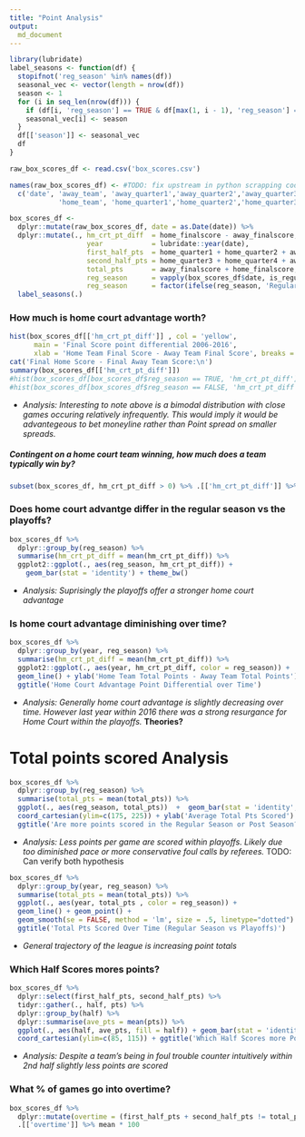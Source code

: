 ```yaml
---
title: "Point Analysis"
output:
  md_document
---
```


```r
library(lubridate)
label_seasons <- function(df) {
  stopifnot('reg_season' %in% names(df)) 
  seasonal_vec <- vector(length = nrow(df))
  season <- 1
  for (i in seq_len(nrow(df))) {
    if (df[i, 'reg_season'] == TRUE & df[max(1, i - 1), 'reg_season'] == FALSE) season = season + 1
    seasonal_vec[i] <- season
  }
  df[['season']] <- seasonal_vec  
  df
}

raw_box_scores_df <- read.csv('box_scores.csv')

names(raw_box_scores_df) <- #TODO: fix upstream in python scrapping code
  c('date', 'away_team', 'away_quarter1','away_quarter2','away_quarter3','away_quarter4', 'away_finalscore',
            'home_team', 'home_quarter1','home_quarter2','home_quarter3','home_quarter4', 'home_finalscore') 

box_scores_df <- 
  dplyr::mutate(raw_box_scores_df, date = as.Date(date)) %>%
  dplyr::mutate(., hm_crt_pt_diff  = home_finalscore - away_finalscore,
                   year            = lubridate::year(date),
                   first_half_pts  = home_quarter1 + home_quarter2 + away_quarter1 + away_quarter2,
                   second_half_pts = home_quarter3 + home_quarter4 + away_quarter3 + away_quarter4,
                   total_pts       = away_finalscore + home_finalscore,
                   reg_season      = vapply(box_scores_df$date, is_regular_season, logical(1)),  # function is not vectorized yet. Therefore `vapply` necessary
                   reg_season      = factor(ifelse(reg_season, 'Regular_Season', 'Playoffs'), levels = c('Regular_Season', 'Playoffs'))) %>%  
  label_seasons(.) 
```

### How much is home court advantage worth?
```r
hist(box_scores_df[['hm_crt_pt_diff']] , col = 'yellow', 
      main = 'Final Score point differential 2006-2016', 
      xlab = 'Home Team Final Score - Away Team Final Score', breaks = 85)
cat('Final Home Score - Final Away Team Score:\n')
summary(box_scores_df[['hm_crt_pt_diff']])
#hist(box_scores_df[box_scores_df$reg_season == TRUE, 'hm_crt_pt_diff'] , col = 'blue', breaks = 85, xlim = c(-20, 20))
#hist(box_scores_df[box_scores_df$reg_season == FALSE, 'hm_crt_pt_diff'] , col = 'green', breaks = 85, xlim = c(-20, 20))
```
 * *Analysis: Interesting to note above is a bimodal distribution with close games occuring relatively infrequently. 
   This would imply it would be advantegeous to bet moneyline rather than Point spread on smaller spreads.*  

##### Contingent on a home court team winning, how much does a team typically win by?
```r
subset(box_scores_df, hm_crt_pt_diff > 0) %>% .[['hm_crt_pt_diff']] %>% summary
```

### Does home court advantge differ in the regular season vs the playoffs?
```r
box_scores_df %>%
  dplyr::group_by(reg_season) %>%
  summarise(hm_crt_pt_diff = mean(hm_crt_pt_diff)) %>%
  ggplot2::ggplot(., aes(reg_season, hm_crt_pt_diff)) + 
    geom_bar(stat = 'identity') + theme_bw()
```
  * *Analysis: Suprisingly the playoffs offer a stronger home court advantage*

### Is home court advantage diminishing over time? 
```r
box_scores_df %>%
  dplyr::group_by(year, reg_season) %>%
  summarise(hm_crt_pt_diff = mean(hm_crt_pt_diff)) %>%
  ggplot2::ggplot(., aes(year, hm_crt_pt_diff, color = reg_season)) + 
  geom_line() + ylab('Home Team Total Points - Away Team Total Points') + 
  ggtitle('Home Court Advantage Point Differential over Time')
```
  * *Analysis: Generally home court advantage is slightly decreasing over time. 
    However last year within 2016 there was a strong resurgance for Home Court within the playoffs.* **Theories?**

# Total points scored Analysis
```r
box_scores_df %>%
  dplyr::group_by(reg_season) %>%
  summarise(total_pts = mean(total_pts)) %>%
  ggplot(., aes(reg_season, total_pts))  +  geom_bar(stat = 'identity', aes(fill = reg_season)) + 
  coord_cartesian(ylim=c(175, 225)) + ylab('Average Total Pts Scored') + 
  ggtitle('Are more points scored in the Regular Season or Post Season?')
```
  * *Analysis: Less points per game are scored within playoffs. 
    Likely due too diminished pace or more conservative foul calls by referees.* TODO: Can verify both hypothesis


```r
box_scores_df %>%
  dplyr::group_by(year, reg_season) %>%
  summarise(total_pts = mean(total_pts)) %>%
  ggplot(., aes(year, total_pts , color = reg_season)) + 
  geom_line() + geom_point() + 
  geom_smooth(se = FALSE, method = 'lm', size = .5, linetype="dotted") + 
  ggtitle('Total Pts Scored Over Time (Regular Season vs Playoffs)')
```
  * *General trajectory of the league is increasing point totals*

### Which Half Scores mores points?
```r
box_scores_df %>% 
  dplyr::select(first_half_pts, second_half_pts) %>% 
  tidyr::gather(., half, pts) %>%
  dplyr::group_by(half) %>% 
  dplyr::summarise(ave_pts = mean(pts)) %>%
  ggplot(., aes(half, ave_pts, fill = half)) + geom_bar(stat = 'identity') +
  coord_cartesian(ylim=c(85, 115)) + ggtitle('Which Half Scores more Points?')
```
  * *Analysis: Despite a team's being in foul trouble counter intuitively within 2nd half slightly less points are scored*

### What % of games go into overtime? 
```r
box_scores_df %>% 
  dplyr::mutate(overtime = (first_half_pts + second_half_pts != total_pts)) %>%
  .[['overtime']] %>% mean * 100 
```


